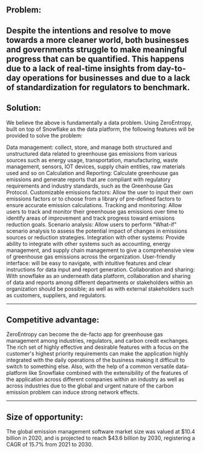 ## Problem:



Despite the intentions and resolve to move towards a more cleaner world, both businesses and governments struggle to make meaningful progress that can be quantified. 
This happens due to a lack of real-time insights from day-to-day operations for businesses and due to a lack of standardization for regulators to benchmark.
---------------------------------------
## Solution:

We believe the above is fundamentally a data problem. Using ZeroEntropy, built on top of Snowflake as the data platform, the following features will be provided to solve the problem:

Data management: collect, store, and manage both structured and unstructured data related to greenhouse gas emissions from various sources such as energy usage, transportation, manufacturing, waste management, sensors, IOT devices, supply chain entities, raw materials used and so on
Calculation and Reporting:  Calculate greenhouse gas emissions and generate reports that are compliant with regulatory requirements and industry standards, such as the Greenhouse Gas Protocol.
Customizable emissions factors: Allow the user to input their own emissions factors or to choose from a library of pre-defined factors to ensure accurate emission calculations.
Tracking and monitoring: Allow users to track and monitor their greenhouse gas emissions over time to identify areas of improvement and track progress toward emissions reduction goals.
Scenario analysis: Allow users to perform "What-if" scenario analysis to assess the potential impact of changes in emissions sources or reduction strategies.
Integration with other systems: Provide ability to integrate with other systems such as accounting, energy management, and supply chain management to give a comprehensive view of greenhouse gas emissions across the organization.
User-friendly interface: will be easy to navigate, with intuitive features and clear instructions for data input and report generation.
Collaboration and sharing:  With snowflake as an underneath data platform, collaboration and sharing of data and reports among different departments or stakeholders within an organization should be possible; as well as with external stakeholders such as customers, suppliers, and regulators.

-----------------------------
## Competitive advantage:

ZeroEntropy can become the de-facto app for greenhouse gas management among industries, regulators, and carbon credit exchanges. The rich set of highly effective and desirable features with a focus on the customer's highest priority requirements can make the application highly integrated with the daily operations of the business making it difficult to switch to something else. Also, with the help of a common versatile data-platform like Snowflake combined with the extensibility of the features of the application across different companies within an industry as well as across industries due to the global and urgent nature of the carbon emission problem can induce strong network effects.  

---------------------------------------
## Size of opportunity: 
The global emission management software market size was valued at $10.4 billion in 2020, and is projected to reach $43.6 billion by 2030, registering a CAGR of 15.7% from 2021 to 2030.
